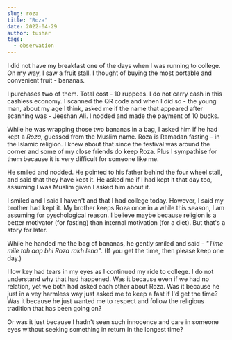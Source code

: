 ```yaml
---
slug: roza
title: "Roza"
date: 2022-04-29
author: tushar
tags:
  - observation
---
```


I did not have my breakfast one of the days when I was running to college. On my way, I saw a fruit stall. I thought of buying the most portable and convenient fruit - bananas.

I purchases two of them. Total cost - 10 ruppees. I do not carry cash in this cashless economy. I scanned the QR code and when I did so - the young man, about my age I think, asked me if the name that appeared after scanning was - Jeeshan Ali. I nodded and made the payment of 10 bucks. 

While he was wrapping those two bananas in a bag, I asked him if he had kept a <i>Roza</i>, guessed from the Muslim name. Roza is Ramadan fasting - in the Islamic religion. I knew about that since the festival was around the corner and some of my close friends do keep Roza. Plus I sympathise for them because it is very difficult for someone like me.

He smiled and nodded. He pointed to his father behind the four wheel stall, and said that they have kept it. He asked me if I had kept it that day too, assuming I was Muslim given I asked him about it. 

I smiled and I said I haven't and that I had college today. However, I said my brother had kept it. My brother keeps Roza once in a while this season, I am assuming for pyschological reason. I believe maybe because religion is a better motivator (for fasting) than internal motivation (for a diet). But that's a story for later.

While he handed me the bag of bananas, he gently smiled and said - <i>"Time mile toh aap bhi Roza rakh lena"</i>. (If you get the time, then please keep one day.)

I low key had tears in my eyes as I continued my ride to college. I do not understand why that had happened. Was it because even if we had no relation, yet we both had asked each other about Roza. Was it because he just in a vey harmless way just asked me to keep a fast if I'd get the time? Was it because he just wanted me to respect and follow the religious tradition that has been going on? 

Or was it just because I hadn't seen such innocence and care in someone eyes without seeking something in return in the longest time?